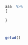 

```r
aaa  %>% 
{
  
}
```
```r

```

```r

```

```r
getwd()

  
```

```r

```


```r

```




```r

```
